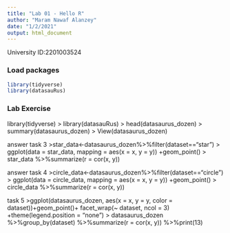 ```yaml
---
title: "Lab 01 - Hello R"
author: "Maram Nawaf Alanzey"
date: "1/2/2021"
output: html_document
---
```


University ID:2201003524 

### Load packages

```r
library(tidyverse) 
library(datasauRus)
```


### Lab Exercise
library(tidyverse)
> library(datasauRus)
> head(datasaurus_dozen)
> summary(datasaurus_dozen)
> View(datasaurus_dozen)

answer task 3
>star_data<-datasaurus_dozen%>%filter(dataset=="star")
> ggplot(data = star_data, mapping = aes(x = x, y = y)) +geom_point()
> star_data %>%summarize(r = cor(x, y))

 
 answer task 4
>circle_data<-datasaurus_dozen%>%filter(dataset=="circle")
> ggplot(data = circle_data, mapping = aes(x = x, y = y)) +geom_point()
> circle_data %>%summarize(r = cor(x, y))

 task 5
>ggplot(datasaurus_dozen, aes(x = x, y = y, color = dataset))+geom_point()+ facet_wrap(~ dataset, ncol = 3) +theme(legend.position = "none")
> datasaurus_dozen %>%group_by(dataset) %>%summarize(r = cor(x, y)) %>%print(13)
